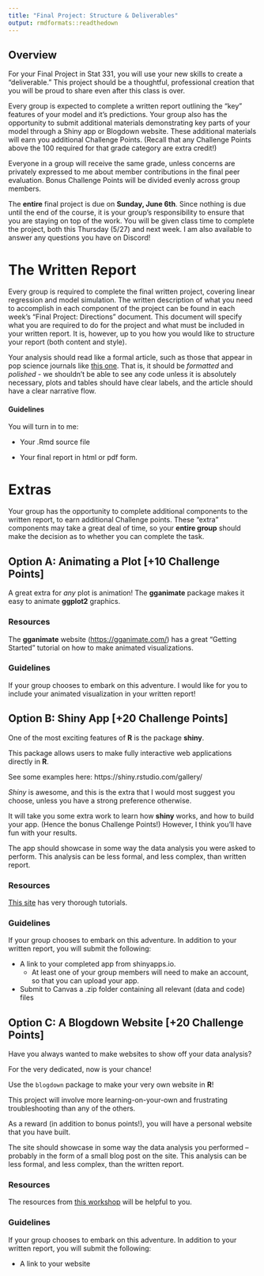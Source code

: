 ```yaml
---
title: "Final Project: Structure & Deliverables"
output: rmdformats::readthedown
---
```


## Overview

For your Final Project in Stat 331, you will use your new skills to create a
"deliverable."  This project should be a thoughtful, professional creation that
you will be proud to share even after this class is over.

Every group is expected to complete a written report outlining the "key" 
features of your model and it's predictions. Your group also has the opportunity 
to submit additional materials demonstrating key parts of your model through 
a Shiny app or Blogdown website. These additional materials will earn you
additional Challenge Points.  (Recall that any Challenge Points above the 100
required for that grade category are extra credit!)

Everyone in a group will receive the same grade, unless concerns are privately
expressed to me about member contributions in the final peer evaluation. Bonus
Challenge Points will be divided evenly across group members.

The **entire** final project is due on **Sunday, June 6th**. Since nothing is 
due until the end of the course, it is your group's responsibility to ensure 
that you are staying on top of the work. You will be given class time to 
complete the project, both this Thursday (5/27) and next week. I am also 
available to answer any questions you have on Discord! 


# The Written Report

Every group is required to complete the final written project, covering 
linear regression and model simulation. The written description of what you 
need to accomplish in each component of the project can be found in each 
week's "Final Project: Directions" document. This document will specify what 
you are required to do for the project and what must be included in your
written report. It is, however, up to you how you would like to structure your report (both content and style). 

Your analysis should read like a formal article, such as those that appear in
pop science journals like [this one](https://www.scientificamerican.com/). That
is, it should be *formatted* and *polished* - we shouldn't be able to see any
code unless it is absolutely necessary, plots and tables should have clear
labels, and the article should have a clear narrative flow.


#### Guidelines

You will turn in to me:

* Your .Rmd source file
    
* Your final report in html or pdf form.


# Extras 

Your group has the opportunity to complete additional components to the 
written report, to earn additional Challenge points. These "extra" components 
may take a great deal of time, so your **entire group** should make the decision 
as to whether you can complete the task. 


## Option A: Animating a Plot [+10 Challenge Points]

A great extra for *any* plot is animation! The **gganimate** package makes 
it easy to animate **ggplot2** graphics. 

### Resources

The **gganimate** website (<https://gganimate.com/>) has a great "Getting 
Started" tutorial on how to make animated visualizations. 

### Guidelines

If your group chooses to embark on this adventure. I would like for you to 
include your animated visualization in your written report! 


## Option B: Shiny App [+20 Challenge Points]

One of the most exciting features of **R** is the package **shiny**.  

This package allows users to make fully interactive web applications directly
in **R**.

See some examples here: https://shiny.rstudio.com/gallery/

*Shiny* is awesome, and this is the extra that I would most suggest you
choose, unless you have a strong preference otherwise.

It will take you some extra work to learn how **shiny** works, and how to build
your app.  (Hence the bonus Challenge Points!)  However, I think you'll have fun
with your results.

The app should showcase in some way the data analysis you were asked to perform.
This analysis can be less formal, and less complex, than written report. 

### Resources

[This site](https://shiny.rstudio.com/tutorial/) has very thorough tutorials.

### Guidelines

If your group chooses to embark on this adventure. In addition to your written 
report, you will submit the following:

* A link to your completed app from shinyapps.io.  
  + At least one of your group members will need to make an account, so that you
  can upload your app.

* Submit to Canvas a .zip folder containing all relevant (data and code) files


## Option C: A Blogdown Website [+20 Challenge Points]

Have you always wanted to make websites to show off your data analysis?

For the very dedicated, now is your chance!

Use the `blogdown` package to make your very own website in **R**!

This project will involve more learning-on-your-own and frustrating
troubleshooting than any of the others.

As a reward (in addition to bonus points!), you will have a personal website
that you have built.

The site should showcase in some way the data analysis you performed -- probably
in the form of a small blog post on the site.  This analysis can be less formal,
and less complex, than the written report.  

### Resources

The resources from [this workshop]([https://summer-of-blogdown.netlify.com/]) will be helpful to you.

### Guidelines

If your group chooses to embark on this adventure. In addition to your written 
report, you will submit the following:

- A link to your website

